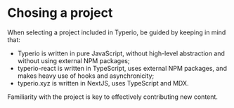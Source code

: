 # Chosing a project

When selecting a project included in Typerio, be guided by keeping in mind that:
* Typerio is written in pure JavaScript, without high-level abstraction and without using external NPM packages;
* typerio-react is written in TypeScript, uses external NPM packages, and makes heavy use of hooks and asynchronicity;
* typerio.xyz is written in NextJS, uses TypeScript and MDX.

Familiarity with the project is key to effectively contributing new content.